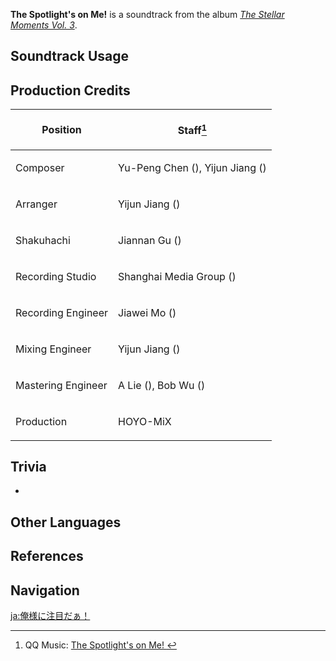 {{Soundtrack Infobox
|image          = The Stellar Moments Vol. 3.png
|album          = The Stellar Moments Vol. 3
|disc           = 
|number         = 02
|featured       =
|featured2      =
|featured3      =
|featured_disc  =
|featured_disc2 =
|featured_disc3 =
|youtube_id     = islGmBeMtjE
|spotify_id     = 0GkdpwuRA7YTatoGW4j1Wg
|previous       = Time to Shine
|next           = Astute and Fearless Leader
}}
'''The Spotlight's on Me!''' is a soundtrack from the album ''[[The Stellar Moments Vol. 3]]''.

==Soundtrack Usage==
{{Soundtrack Usage
|mediaoriginal = Character Teaser;;Arataki Itto
|quest    = 
|location = 
|domain   = 
}}

==Production Credits==
{| class="wikitable"
! Position
! Staff<ref>QQ Music: [https://y.qq.com/n/ryqq/songDetail/0019VCK34Ko1KK The Spotlight's on Me! {{zh|豪荡戏台}}]</ref>
|-
! Composer
| Yu-Peng Chen ({{zh|陈致逸}}), Yijun Jiang ({{zh|姜以君}})
|-
! Arranger
| Yijun Jiang ({{zh|姜以君}})
|-
! Shakuhachi
| Jiannan Gu ({{zh|顾剑楠}})
|-
! Recording Studio
| Shanghai Media Group ({{zh|上海广播大厦}})
|-
! Recording Engineer
| Jiawei Mo ({{zh|莫家伟}})
|-
! Mixing Engineer
| Yijun Jiang ({{zh|姜以君}})
|-
! Mastering Engineer
| A Lie ({{zh|阿烈}}), Bob Wu ({{zh|吴身宝}})
|-
! Production
| HOYO-MiX
|}

==Trivia==
* {{Transclude|Take This!|IttoLeitmotif|section=1}}

==Other Languages==
{{Other Languages
|en       = The Spotlight's on Me!
|zhs      = 豪荡戏台
|zhs_rm   = Háodàng Xìtái
|zht      = 豪蕩戲臺
|zht_rm   = Háodàng Xìtái
|zh_tl    = Glorious Stage
|ja       = 俺様に注目だぁ！
|ja_rm    = Ore-sama ni Chuumoku daa!
|ja_tl    = The Attention's on Me!
|ja_note  = {{ja|俺様|Ore-sama}} is a comically self-aggrandizing way of saying "I", as well as the first-person pronoun Itto uses to refer to himself.
}}

==References==
{{Reflist}}

==Navigation==
{{Soundtrack Navbox|The Stellar Moments}}

[[ja:俺様に注目だぁ！]]